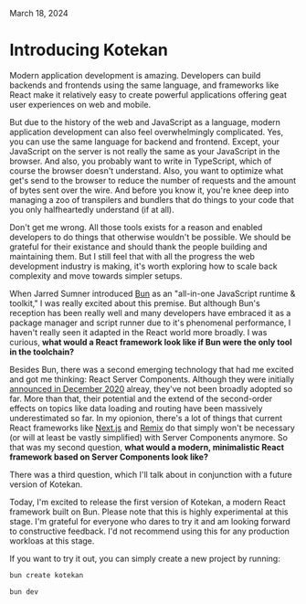 
March 18, 2024

# Introducing Kotekan

Modern application development is amazing. Developers can build backends and frontends using the same language, and frameworks like React make it relatively easy to create powerful applications offering geat user experiences on web and mobile.

But due to the history of the web and JavaScript as a language, modern application development can also feel overwhelmingly complicated. Yes, you can use the same language for backend and frontend. Except, your JavaScript on the server is not really the same as your JavaScript in the browser. And also, you probably want to write in TypeScript, which of course the browser doesn't understand. Also, you want to optimize what get's send to the browser to reduce the number of requests and the amount of bytes sent over the wire. And before you know it, you're knee deep into managing a zoo of transpilers and bundlers that do things to your code that you only halfheartedly understand (if at all).

Don't get me wrong. All those tools exists for a reason and enabled developers to do things that otherwise wouldn't be possible. We should be grateful for their existance and should thank the people building and maintaining them. But I still feel that with all the progress the web development industry is making, it's worth exploring how to scale back complexity and move towards simpler setups.

When Jarred Sumner introduced [Bun](https://bun.sh/) as an "all-in-one JavaScript runtime & toolkit," I was really excited about this premise. But although Bun's reception has been really well and many developers have embraced it as a package manager and script runner due to it's phenomenal performance, I haven't really seen it adapted in the React world more broadly. I was curious, **what would a React framework look like if Bun were the only tool in the toolchain?**

Besides Bun, there was a second emerging technology that had me excited and got me thinking: React Server Components. Although they were initially [announced in December 2020](https://react.dev/blog/2020/12/21/data-fetching-with-react-server-components) alreay, they've not been broadly adopted so far. More than that, their potential and the extend of the second-order effects on topics like data loading and routing have been massively underestimated so far. In my opionion, there's a lot of things that current React frameworks like [Next.js](https://nextjs.org/) and [Remix](https://remix.run/) do that simply won't be necessary (or will at least be vastly simplified) with Server Components anymore. So that was my second question, **what would a modern, minimalistic React framework based on Server Components look like?**

There was a third question, which I'll talk about in conjunction with a future version of Kotekan.

Today, I'm excited to release the first version of Kotekan, a modern React framework built on Bun. Please note that this is highly experimental at this stage. I'm grateful for everyone who dares to try it and am looking forward to constructive feedback. I'd not recommend using this for any production workloas at this stage.

If you want to try it out, you can simply create a new project by running:

```sh
bun create kotekan
```

```sh
bun dev
```